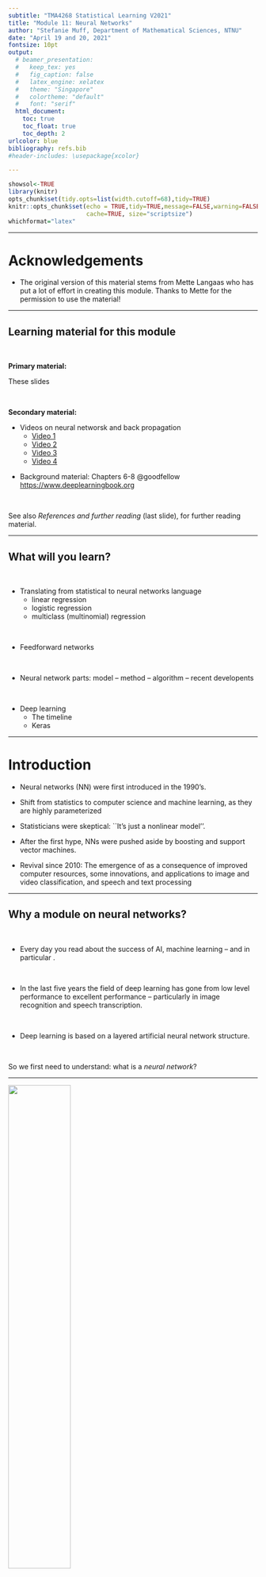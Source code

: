 ```yaml
---
subtitle: "TMA4268 Statistical Learning V2021"
title: "Module 11: Neural Networks"
author: "Stefanie Muff, Department of Mathematical Sciences, NTNU"
date: "April 19 and 20, 2021"
fontsize: 10pt
output:
  # beamer_presentation:
  #   keep_tex: yes
  #   fig_caption: false
  #   latex_engine: xelatex
  #   theme: "Singapore"
  #   colortheme: "default"
  #   font: "serif"
  html_document:
    toc: true
    toc_float: true
    toc_depth: 2
urlcolor: blue
bibliography: refs.bib
#header-includes: \usepackage{xcolor}

---
```


```r
showsol<-TRUE
library(knitr)
opts_chunk$set(tidy.opts=list(width.cutoff=68),tidy=TRUE)
knitr::opts_chunk$set(echo = TRUE,tidy=TRUE,message=FALSE,warning=FALSE,strip.white=TRUE,prompt=FALSE,
                      cache=TRUE, size="scriptsize")
whichformat="latex"
```



--- 

# Acknowledgements

* The original version of this material stems from Mette Langaas who has put a lot of effort in creating this module. Thanks to Mette for the permission to use the material!

---

## Learning material for this module

$~$

**Primary material:** 

These slides 

$~$

**Secondary material:**
\vspace{2mm}

* Videos on neural networsk and back propagation
    + [Video 1](https://www.youtube.com/watch?v=aircAruvnKk)
    + [Video 2](https://www.youtube.com/watch?v=IHZwWFHWa-w)
    + [Video 3](https://www.youtube.com/watch?v=Ilg3gGewQ5U)
    + [Video 4](https://www.youtube.com/watch?v=tIeHLnjs5U8)

\vspace{2mm}

* Background material: Chapters 6-8 @goodfellow 
<https://www.deeplearningbook.org>

$~$

See also _References and further reading_ (last slide), for further reading material.





---

## What will you learn?

$~$

* Translating from statistical to neural networks language
    + linear regression
    + logistic regression
    + multiclass (multinomial) regression

$~$    
    
* Feedforward networks
 
$~$

* Neural network parts: model -- method -- algorithm -- recent developents

$~$

* Deep learning
    + The timeline
    + Keras
 

---


# Introduction

* Neural networks (NN) were first introduced in the 1990's. 

* Shift from statistics to computer science and machine learning, as they are highly parameterized

* Statisticians were skeptical: ``It's just a nonlinear model''.

* After the first hype, NNs were pushed aside by boosting and support vector machines.

* Revival since 2010: The emergence of _\textcolor{red}{Deep learning}_ as a consequence of improved computer resources, some innovations, and applications to image and video classification, and speech and text processing

---

## Why a module on neural networks?

$~$

* Every day you read about the success of AI, machine learning -- and in particular _\textcolor{red}{deep learning}_.

$~$

* In the last five years the field of deep learning has gone from low level performance to excellent performance -- particularly in image recognition and speech transcription.


$~$

* Deep learning is based on a layered artificial neural network structure.

$~$

So we first need to understand: what is a _neural network_?

---


\centering
![ ](Neuron3.png){width=50%}

Neuron and myelinated axon, with signal flow from inputs at dendrites to outputs at axon terminals. Image credits: By Egm4313.s12 (Prof. Loc Vu-Quoc) <https://commons.wikimedia.org/w/index.php?curid=72816083>


---

* There are several (self-study) learning resources (some listed under 'further references') that the students my turn to for further knowledge into deep learning, but this presentation is heavily based on @kerasR, with added formulas and theory.
* There is a new IT3030 [deep learning course at NTNU](https://www.ntnu.no/studier/emner/IT3030#tab=omEmnet).



\centering
![ ](DeepLearningwithR.jpeg){width=30%} ![ ](DeepLearning.jpeg){width=30%}
 

---

## AI, machine learning and statistics


\includegraphics[angle=-90]{AI_ML_DL.png}

---


* Artificial intelligence (AI) dates back to the 1950s, and can be seen as _the effort to automate intellectual tasks normally performed by humans_ (page 4, @kerasR). 

$~$

* AI was first based on hardcoded rules (like in chess programs), but turned out to be intractable for solving more complex, fuzzy problems.

$~$




<!-- ![](AI_ML_DL.png) -->

---

## Machine learning

$~$

* With the field of _\textcolor{red}{machine learning}_ the shift is that a system is _\textcolor{red}{trained}_ rather than explicitly programmed.

$~$

* Machine learning is related to mathematical statistics, but differs in many ways.

$~$

* ML deals with much larger and more complex data sets than what is usually done in statistics. 

$~$

* The focus in ML is oriented towards _\textcolor{red}{engineering}_, and ideas are proven _empirically_ rather than theoretically (which is the case in mathematical statistics).

$~$

According to @kerasR (page 19): 
\vspace{2mm}

_Machine learning isn't mathematics or physics, where major advancements can be done with a pen and a piece of paper. It's an engineering science._


---

## Deep learning

$~$

* _Deep_ does not refer to a deeper understanding.

$~$

* Rather, deep referes to the _layers of representation_, for example in a neural network. 

$~$

\center
![](deep.png){width=80%}

---

# From statistics to artificial neural networks

Recapitulate from Module 3 with the bodyfat dataset that contained the following variables.

* `bodyfat`: % of body fat.
* `age`: age of the person.
* `weight`: body weighth.
* `height`: body height.
* `neck`: neck thickness.
* `bmi`: bmi.
* `abdomen`:  circumference of abdomen.
* `hip`: circumference of hip.

---

We will now look at modelling the `bodyfat` as response and using all other variables as covariates - this will give us

* seven covariates
* one intercept
* one numerical output 


Let $n$ be the number of observations in the training set, here $n=243$.

---

## Multiple linear regression model

(from Module 3)

$~$

We assume 
$$
 Y_i=\beta_0 + \beta_1 x_{i1}+\beta_2 x_{i2}+\cdots + \beta_p x_{ip}+\varepsilon_i={\boldsymbol x}_i^T{\boldsymbol\beta}+\varepsilon_i \ ,
$$

for $i=1,\ldots,n$, where $x_{ij}$ is the value $j$th predictor for the $i$th datapoint, and ${\boldsymbol\beta}^\top = (\beta_0,\beta_1,\ldots,\beta_p)$ the regression coeffficients.

$~$


We used the compact matrix notation for all observations $i=1,\ldots,n$ together:
$${\boldsymbol Y}={\boldsymbol {X}} \boldsymbol{\beta}+{\boldsymbol{\varepsilon}}  \ .$$ 


---

Assumptions:
\vspace{2mm}

1. $\mathsf{E}(\boldsymbol{\varepsilon})=\boldsymbol{0}$.
\vspace{2mm}
2. $\mathsf{Cov}(\boldsymbol{\varepsilon})=\mathsf{E}(\boldsymbol{\varepsilon}\boldsymbol{\varepsilon}^T)=\sigma^2\boldsymbol{I}$.
\vspace{2mm}
3. The design matrix has full rank, $\text{rank}({\bf X})=p+1$. (We assume $n>>(p+1)$.)

\vspace{2mm}

The classical _normal_ linear regression model is obtained if additionally

4. $\boldsymbol\varepsilon\sim N_n({\boldsymbol 0},\sigma^2 {\bf I})$ holds. Here $N_n$ denotes the $n$-dimensional multivarate normal distribution.


---

### From statistical model to network architecture

$~$

How can our statistical model be represented as a network?

$~$

We need _\textcolor{red}{new concepts}_:

$~$

* Covariates $\rightarrow$ _input nodes_ in an _input layer_.

$~$

* The intercept $\rightarrow$  _bias_ node. 

$~$

* The response $\rightarrow$ _output node_ in an _output layer_.

$~$

* The regression coefficients $\rightarrow$ _weights_ (often written on the arrows from the inputs to the output layer).



---

\vspace{-20mm}

\scriptsize
```r
library(nnet)
library(NeuralNetTools)
library(dplyr)
library(ggplot2)
path <- "../3LinReg/data/"
d.bodyfat <- read.table(paste(path,"bodyfat.clean.txt",sep=""),header=T)
d.bodyfat <- d.bodyfat[,c("bodyfat","age","gewicht","hoehe","bmi","neck","abdomen","hip")]
names(d.bodyfat) <- c("bodyfat","age","weight","height","bmi","neck","abdomen","hip")
fit=lm(bodyfat~ age + weight + height + bmi + neck + abdomen + hip,data=d.bodyfat)

fitnnet=nnet(bodyfat~ age + weight + height + bmi + neck + abdomen + hip,data=d.bodyfat,
             linout=TRUE,size=0,skip=TRUE,maxit=1000,
             entropy=FALSE)
# NB default is one hidden layer but avoided with size=0, but then skip=TRUE is needed,
```

```r
plotnet(fitnnet)
```

$~$

\normalsize
* All lines going into the output node signifies that we multiply the covariate values in the input nodes with the _\textcolor{red}{weights}_ (regression coefficients), and then sum. 
* This sum can be sent through a so-called _\textcolor{red}{activition function}_ (here just the identity function).

---

* _\textcolor{red}{Regression notation:}_

\begin{equation*}
 Y_i=\beta_0 + \beta_1 x_{i1}+\beta_2 x_{i2}+\cdots + \beta_p x_{ip}+\varepsilon_i \ .
\end{equation*}

$~$

* _\textcolor{red}{Neural network notation:}_
\begin{equation*}
y_1({\boldsymbol x}_i)=\phi_o(w_0+w_1 x_{i1}+\cdots + w_p x_{ip}) \ ,
\end{equation*}
where $\phi_o(x)=x$ (identity function).

$~$

In the statistics world 

* we would have written $\hat{y}_1({\boldsymbol x}_i)$ to specify that we are estimating a predicted  value of the response for the given covariate value. 

* we would have called the $w$s $\hat{\beta}$s instead.



---

### Statistical parameter estimation

$~$ 

**Remember**: The estimator $\hat{\boldsymbol \beta}$ is found by minimizing the RSS for a multiple linear regression model:
$$
\begin{aligned} \text{RSS} &=\sum_{i=1}^n (y_i - \hat y_i)^2 = \sum_{i=1}^n (y_i - \hat \beta_0 - \hat \beta_1 x_{i1} - \hat \beta_2 x_{i2} -...-\hat \beta_p x_{ip} )^2 \\
&= \sum_{i=1}^n (y_i-{\boldsymbol x}_i^T \boldsymbol \beta)^2=({\boldsymbol Y}-{\boldsymbol X}\hat{\boldsymbol{\beta}})^T({\boldsymbol Y}-{\boldsymbol X}\hat{\boldsymbol{\beta}}) \ .\end{aligned}
$$
Solution:
$$ \hat{\boldsymbol\beta}=({\boldsymbol X}^T{\boldsymbol X})^{-1} {\boldsymbol X}^T {\boldsymbol Y} \ .$$

---

### Neural networks: loss function and gradient descent
\vspace{4mm}

We now translate from the statistical into the neural networks world:
\vspace{2mm}

1. Replace the parameters $\boldsymbol\beta$ with _network weights_ $\boldsymbol w$.

$~$

2. Replace the RSS in our _training data set_ with the following _\textcolor{red}{loss function}_  (_mean squared error_)
$$ J({\boldsymbol w})=\frac{1}{n}\sum_{i=1}^n (y_i-{\hat{y}_1({\boldsymbol x}_i)})^2 \ ,$$
where $J({\boldsymbol w})$ indicates that the unknown parameters are the weights ${\boldsymbol w}$.

$~$

3.  Replace _minimizing_ the loss function (RSS) by _\textcolor{red}{more general minization procedures}_ that work also when the loss function does not have a closed form. In particular, use the the _gradient descent algorithm_.

---

### Gradient descent and local minima

$~$

$~$

\center
<!-- ![](Gradient_descent_local_minima.jpg){width=50%} -->
![](gradient_descent.png){width=60%}

\tiny (https://github.com/SoojungHong/MachineLearning/wiki/Gradient-Descent)

$~$


---

## Finding optimal weights: Gradient descent algorithm

\vspace{2mm}

1. Let $t=0$ and denote the given initial values for the weights ${\boldsymbol w}^{(t)}$,
\vspace{2mm}
2. Until finding a (local) optimum, repeat a) to e)
    a) Calculate the predictions ${\hat{y}_1({\boldsymbol x}_i)}$.
    b) Calculate the loss function $J({\boldsymbol w}^{(t)})$.
    c) Find the gradient (direction) in the $(p+1)$-dimensional space of the weights, and evaluate this at the current weight values $\nabla J({\boldsymbol w}^{(t)})={\frac{\partial J}{\partial {\boldsymbol w}}}({\boldsymbol w}^{(t)})$.
    d) Go with a given step length (learning rate) $\lambda$ in the direction of the negative of the gradient of the loss function to get 
$${\boldsymbol w}^{(t+1)}={\boldsymbol w}^{(t)} - \lambda \nabla J({\boldsymbol w}^{(t)}) \ .$$
    e) Set $t=t+1$.
\vspace{2mm}
3. The final values of the weights in that $(p+1)$ dimensional space are our parameter estimates and your network is _trained_.

<!-- ### Finding optimal weights (schematic description) -->

<!-- $~$ -->

<!-- 1. Initialize weights by random numerical values. -->

<!-- 2. Calculate the predicted values $\hat{y}_1({\boldsymbol x}_i)$ for each observation. -->

<!-- 3. Calculate the loss function $J(\boldsymbol{w})$, which we want to minimize. -->

<!-- 4. Calculate the _gradient of a function_ (it gives the _direction of the steepest ascent_) in the $(p+1)$- dimensional space of real numbers (for $p+1$ weights).  -->

<!-- 5. Update weights in our $p+1$-dimensional in the direction of the _negative of the gradient_ we _decreases the loss function_ most quickly. The _step length_ ("_learning rate_") determines how far we go in an iteration.  -->

<!-- 6. Iterate steps 2--6 until convergence. -->

<!-- 7. Return final weights. -->

<!-- --- -->



<!-- \flushleft -->
<!-- \normalsize -->
<!-- Other figures that give good illustration of the optimization problem in @kerasR: -->

<!-- $~$ -->

<!-- * 2.11: SGD down a 1D loess curve -->
<!-- * 2.12: Gradient descent down a 2D loss surface -->
<!-- * 2.13: local and global minimum -->




---

### Backpropagation
\vspace{2mm}

* In neural networks the gradient part of the gradient descent algorithm is implemented efficiently in an algorithm called _backpropagation_ (see later).

\vspace{4mm}

Here we compare 

* the MLR solution with `lm` 
* the neural network solution with `nnet` \footnote{Uses an improved gradient descent with Hessian information and the BFGS-algorithm. BFGS is a quasi-Newton method (also known as a variable metric algorithm), specifically that published simultaneously in 1970 by Broyden, Fletcher, Goldfarb and Shanno. This uses function values and gradients to build up a picture of the surface to be optimized.}

---

## Example 1: Continuous outcome (linear regression)

$~$

Linear regression vs.\ neural networks: an example.

$~$

\scriptsize

```r
fit=lm(bodyfat~ age + weight + height + bmi + neck + abdomen + hip,data=d.bodyfat)
fitnnet=nnet(bodyfat~ age + weight + height + bmi + neck + abdomen + hip,data=d.bodyfat,
             linout=TRUE,size=0,skip=TRUE,maxit=1000,
             entropy=FALSE)
cbind(fitnnet$wts,fit$coefficients)
```

---

## Example 2: Binary outcome (logistic regression)
\vspace{2mm}

Aim is to predict if a person has diabetes\footnote{Logistic regression is the "hello world" of machine learning.}. The data stem from a population of women of Pima Indian heritage in the US, available in the R `MASS` package. The following information is available for each woman:

$~$

* `diabetes`: `0`= not present, `1`= present
* `npreg`: number of pregnancies
* `glu`: plasma glucose concentration in an oral glucose tolerance test
* `bp`: diastolic blood pressure (mmHg)
* `skin`: triceps skin fold thickness (mm)
* `bmi`: body mass index (weight in kg/(height in m)$^2$)
* `ped`: diabetes pedigree function.
* `age`: age in years



---

### The statistical model: Logistic regression

$~$

* $i=1,\ldots, n$ observations in the training set. We will use $r$ (instead of $p$) to be the number of covariates, to avoid confusion with the probability $p$.

$~$

* The binary reponse $Y_i \in \{1, 0\}$ with
$$\text{P}(Y_i =1 ) = p_i$$
and $$\log \Big ( \frac{p_i}{1-p_i}\Big ) = \beta^\top {\boldsymbol x}_i \ ,$$
where $\log(\frac{x}{1-x})$ is the _logistic function_ .

---

* Therefore 
$$
p_i = \frac{\exp(\beta^\top {\boldsymbol x}_i)}{1+\exp(\beta^\top {\boldsymbol x}_i)} = \frac{1}{1+\exp(-\beta^\top {\boldsymbol x}_i)} \ .
$$

$~$

* This function is S-shaped, and ranges between 0 and 1 (so the $p_i$ is between 0 and 1).


```r
library(ggplot2)
ggplot(data.frame(x=c(-6,5)), aes(x))+
  xlab(expression(x))+
  ylab(expression(p))+
    stat_function(fun=function(x) exp(x)/(1+exp(x)), geom="line", colour="red",lwd=2)
#    stat_function(fun=function(x) exp(2*x)/(1+exp(2*x)), geom="line", colour="orange")+
#          stat_function(fun=function(x) exp(0.8*x)/(1+exp(0.8*x)), geom="line", colour="blue")+
#    stat_function(fun=function(x) exp(1+x)/(1+exp(1+x)), geom="line", colour="red",linetype="dashed")+
#    stat_function(fun=function(x) exp(1+2*x)/(1+exp(1+2*x)), geom="line", colour="orange",linetype="dashed")+
#          stat_function(fun=function(x) exp(1+0.8*x)/(1+exp(1+0.8*x)), geom="line", colour="blue",linetype="dashed")+
#  scale_colour_manual("0+k x",values = c("red", "orange","blue"),labels=c("1","2","0.8"))

```

---


### Parameter estimation in the statistical model

(Maximum likelihood)
\vspace{2mm}

* Given $n$ independent pairs of covariates and responses  $\{x_i, y_i\}$, the log-likelihood function of a logistic regression model can be written as:
\vspace{-2mm}

<!-- $$L(\boldsymbol{\beta}) = \prod_{i=1}^n L_i(\boldsymbol{\beta}) = \prod_{i=1}^n f(y_i; \boldsymbol{\beta}) = \prod_{i=1}^n (p_i)^{y_i}(1-p_i)^{1-y_i},$$ -->
<!-- where $\boldsymbol{\beta} = (\beta_0, \beta_1, \beta_2, \ldots, \beta_r)^T$ enters into $p_i$. -->

<!-- * It is easier (and equivalent) to maximize the log-likelihood: -->

<!-- \begin{align*} \ln(L(\boldsymbol{\beta}))&=l(\boldsymbol{\beta}) =\sum_{i=1}^n \Big ( y_i \ln p_i + (1-y_i) \ln(1 - p_i )\Big ) \\ &= \sum_{i=1}^n \Big ( y_i \ln \Big (\frac{p_i}{1-p_i} \Big) + \ln(1-p_i) \Big ) \\ -->
<!-- &= \sum_{i=1}^n \Big (y_i (\beta_0 + \beta_1 x_{i1}+\cdots + \beta_r x_{ir}) - \ln(1 + e^{\beta_0 + \beta_1 x_{i1}+\cdots + \beta_p x_{ir}} \Big ).\end{align*} -->

$$ \ln(L(\boldsymbol{\beta}))=l(\boldsymbol{\beta}) =\sum_{i=1}^n \Big ( y_i \ln p_i + (1-y_i) \ln(1 - p_i )\Big ) \ .$$

* Maximiation: set the $r+1$ partial derivatives (to form the gradient) to 0.

<!-- * This gives us a set of $r+1$ non-linear equations in the $\beta_j$s. -->
<!-- * This set of equations does not have a closed form solution. -->


\small

* No closed form solution, thus we use a _\textcolor{red}{gradient-based method}_ (the Newton-Raphson or [Fisher scoring algorithm](https://en.wikipedia.org/wiki/Scoring_algorithm) to find $\hat\beta$ and $SD(\hat\beta)$:
$$
\beta^{(t+1)}=\beta^{(t)} + {\boldsymbol F}({\boldsymbol \beta}^{(t)})^{-1} s(\beta^{(t)}) \ ,
$$
where the gradient of the log-likelihood ${\boldsymbol s}({\boldsymbol \beta})=\frac{\partial l}{\partial \boldsymbol \beta}$ is called the score vector, and here the new quantity ${\boldsymbol F}({\boldsymbol \beta}^{(t)})^{-1}$ is called the inverse _expected Fisher information matrix_. 

<!-- and is the expected value of the negative of the gradient of the score vector (the negative of the Hessian matrix of the loglikelihood), and also the covariance matrix of the score vector. -->


---

### The neural network model: architecture and activation function

$~$

* Remember: in the neural network (NN) version of _linear regression_, we had:
$$ y_1({\boldsymbol x}_i)=w_0+w_1 x_{i1}+\cdots + w_r x_{ir} \ , $$
with activation function $\phi_o(x)=x$.

$~$

* In the NN version of _logistic regression_ we instead have the _\textcolor{red}{sigmoid activation function}_
$\phi_o(x)=\frac{1}{1+\exp(-x)}$, often denoted as $\sigma(x)$. Again, we prefer to use $\hat{y}_1({\boldsymbol x}_i)$ and get:

$$ 
\hat{y}_1({\boldsymbol x}_i)= \sigma({\boldsymbol x}_i) = \frac{1}{1+\exp(-(w_0+w_1 x_{i1}+\cdots + w_r x_{ir}))} \in (0,1) \ . 
$$
 

---

### Neural networks: loss function and gradient descent

\vspace{2mm}

* For NNs we use _\textcolor{red}{binomial cross-entropy loss}_
$$ J({\boldsymbol w})=-\frac{1}{n}\sum_{i=1}^n (y_i\ln({\hat{y}_1({\boldsymbol x}_i)})+(1-y_i)\ln(1-{\hat{y}_1({\boldsymbol x}_i)}) \ , $$
which is a scaled version of the negative of the binomial loglikelihood!

$~$

* Optimization is done also with _\textcolor{red}{gradient descent}_, but we need the chain rule (due to the activation function) to get the partial derivatives for the gradient direction. 

$~$

* We need the _\textcolor{red}{backpropagation algorithm}_, using the activation and loss functions given here.

---

### Parameter estimation vs. network weights

$~$

\tiny
```r
library(MASS)
Pima.tr$diabetes=as.numeric(Pima.tr$type)-1
Pima.te$diabetes=as.numeric(Pima.te$type)-1
train=Pima.tr[,c(1:7,9)]
test=Pima.te[,c(1:7,9)]
colnames(test)=colnames(Pima.te)[c(1:7,9)]
```

```r
fitlogist=glm(diabetes~npreg+glu+bp+skin+bmi+ped+age,data=train,family=binomial(link="logit"))
summary(fitlogist)
```

---

\tiny

```r
set.seed(787879)
library(nnet)
fitnnet=nnet(diabetes~npreg+glu+bp+skin+bmi+ped+age,
             data=train,linout=FALSE,size=0,skip=TRUE,maxit=1000,
             entropy=TRUE,Wts=fitlogist$coefficients+rnorm(8,0,0.1))
# entropy=TRUE because default is least squares
cbind(fitnnet$wts,fitlogist$coefficients)
```

$~$

\normalsize
By setting `entropy=TRUE` we minimize the cross-entropy loss.

---

```r
plotnet(fitnnet)
```

---

But, there may also exist local minima.

$~$

\scriptsize
```r
set.seed(123)
fitnnet=nnet(diabetes~npreg+glu+bp+skin+bmi+ped+age,
             data=train,linout=FALSE,size=0,skip=TRUE,maxit=10000,
             entropy=TRUE,Wts=fitlogist$coefficients+rnorm(8,0,1))
cbind(fitnnet$wts,fitlogist$coefficients)
```

---

Why can NN and logistic regression lead to such different results?

<!-- At least when using no hidden layer, they optimize the same thing. However, the optimization approaches are different, with the Fisher scoring algorithm being more reliable. -->

---

## Example 3: Categorical outcome (multiclass regression)


$~$

The `iris` flower data set was introduced by the British statistician and biologist Ronald Fisher in 1936. 

$~$

* **Three plant species**: \{setosa, virginica, versicolor\}.
* **Four features**: `Sepal.Length`, `Sepal.Width`, `Petal.Length` and `Petal.Width`.  

$~$ 

The aim is to predict the species of an iris plant.

---

### The statistical model

$~$

We only briefly mentioned multiclass regression in module 4.

\vspace{4mm}


* Assume we have independent observation pairs $({\boldsymbol x}_i, Y_i)$, where the covariate vector ${\boldsymbol x}_i$ consists of the same measurements for each response category.

$~$

* Each observation can only belong to one response class, $Y_i \in \{1, \ldots ,C\}$.

$~$

* _\textcolor{red}{Dummy variable coding}_ of the response in a $C$-dimensional vector: ${\boldsymbol y}_i=(0,0,\ldots,0,1,0,\ldots,0)$ with a value of $1$ in the $c^{th}$ element of ${\boldsymbol y}_i$ if the class is $c$.

---

* Probabilities that the response is category $c$ for subject $i$
$$p_{ic}=P(Y_i=c)  \ ,$$
where $\sum_{c=1}^C p_{ic}=1$. In statistics we do not model $p_{i1}$, because $p_{i1}=1-\sum_{c=2}^{C} p_{ic}$, and $\beta_1=0$.

$~$

* Generalization of the logistic regression model:
$$p_{ic}=P(Y_i=c)= \frac{\exp({\boldsymbol x}_i^T{\boldsymbol \beta}_c)}{1+\sum_{s=2}^{C}\exp({\boldsymbol x}_i^T{\boldsymbol \beta}_s)}$$

<!-- See the difference to $p_i=P(Y_i=1)= \frac{\exp({\boldsymbol x}_i^T{\boldsymbol \beta})}{1+\exp({\boldsymbol x}_i^T{\boldsymbol \beta})}$ for two classes. -->

$~$

* Classification to the class with the highest probability, $\underset{c}{\text{argmax}}(p_{ic})$.

<!-- **Q**: How many parameters are we estimating? -->

---

### Parameter estimation in the statistical model

$~$

* The likelihood of the multinomial regression model can be written as
$$ \ln(L({\boldsymbol \beta})\propto \sum_{i=1}^n \sum_{c=1}^C y_{ic}\ln(p_{ic}) \ ,$$
where $p_{iC}=1-p_{i1}-p_{i2}-\cdots -p_{i,C-1}$, and the regression parameters enter via the $p_{ic}$s.

$~$

* Parameter estimation is done in the same way as for the logistic regression, with the Fisher scoring algorithm.

$~$

* However (and this might be confusing), an efficient function in R also relies on neural networks for optimization (see below).

---


### Neural network architecture and activation function
\vspace{4mm}


* Builds an output layer with $C$ nodes and corresponding 0/1 targets (responses) using the dummy variable coding of the responses, called _\textcolor{red}{one-hot coding}_.

\vspace{2mm}

* The activation function for the ouput layer is called _\textcolor{red}{softmax}_. For each class $c=1,\ldots, C$ it is given as
$$
\hat{y}_c({\boldsymbol x}_i) = \frac{\exp({\boldsymbol x}_i^T{\boldsymbol w}_c)}{\sum_{s=1}^{C}\exp({\boldsymbol x}_i^T{\boldsymbol w}_s)} \ ,
$$
where each ${\boldsymbol w}_s$ is a $r+1$ dimensional vector of weights.

\vspace{2mm}

* Note: there is some redundancy here, since $\sum_{c=1}^C {\hat y}_{c}({\boldsymbol x}_i)=1$, so we could have had $C-1$ output nodes, but this is not done.

\vspace{2mm}

* The focus of neural networks is not to interpret the weights, and there is no need to assume full rank of a matrix with output nodes.


---

### Neural networks: loss function and gradient descent

$~$

* For neural networks the negative of the multinomial loglikelihood is a scaled version of the _\textcolor{red}{categorical cross-entropy loss}_
$$ J({\boldsymbol w})=-\frac{1}{n}\sum_{i=1}^n\frac{1}{C} \sum_{c=1}^C (y_{ic}\ln({\hat{y}_c({\boldsymbol x}_i)}) \ .$$

$~$

* The optimization is done using gradient descent, with minor changes from what was done for the logistic regression due to the added sum and the change in the activation function.


---

### Fitting multinomial regression vs a neural network

$~$

First select a training sample

\scriptsize
```r
ird <- data.frame(rbind(iris3[,,1], iris3[,,2], iris3[,,3]),
        species = factor(c(rep("s",50), rep("c", 50), rep("v", 50))))
```

$~$


```r
library(nnet)
set.seed(123)
train = sample(1:150, 50)
iris_train = ird[train, ]
iris_test = ird[-train, ]
```

$~$

\normalsize
Then fit the `nnet()` (by default using the softmax activation function)

\scriptsize
```r
set.seed(1234)
iris.nnet <- nnet(species ~ ., data = ird, subset=train,  size = 0, skip=TRUE, maxit = 100)
```

---

* How many weights (parameters) have been estimated? 

* What does the graph look like?

$~$

\scriptsize
```r
summary(iris.nnet)
```

---
  
```r
plotnet(iris.nnet)
```



---

Multinomial regression is also done with nnet, but using a wrapper `multinom` (we use default settings, so results are not necessarily the same as above).

$~$

\scriptsize

```r
library(caret)
fit=multinom(species~  . ,family=multinomial, data=iris_train, trace=FALSE)
coef(fit)
fit$wts
```



<!-- Problem: `multinom()` seems to fit an intercept _plus_ an offset node (B), thus we have to remove the intercept manually (by saying `-1` in the above formula). -->

 

<!-- Solution would be to use `multinom(species~  -1 + .,family=multinomial, data=iris_train)` -->

<!-- --- -->

<!-- For more on multinomial regression with R, check [here](https://www.r-bloggers.com/%F0%9F%93%8A-multinomial-regression-in-r/). -->

---

## Summing up

$~$

1. _Multiple linear regression_
     + NN with one input layer and one node in the output layer,
     + linear activation function,
     + mean squared loss.
     
$~$     
     
2. _Logistic regression_ (2 classes)
     + NN with one input layer and one node in the output layer,
     + sigmoid activation function,
     + and binary cross-entropy loss.

$~$  
  
3. _Multinomial regression_ ($C>2$ classes)
     + NN with one input layer and $C$ nodes in the output layer,
     + softmax activation function,
     + categorical cross-entropy loss.

$~$
**But:**

* These are only linear models (linear boundaries).

* Parameters (weights) found using gradient descent algorithms where the learning rate (step length) must be set. 

---

# Feedforward networks

* Connections are only forward in the network, but no feedback connections that sends the output of the model back into the network.  

* Examples: Linear, logistic and multinomial regression with or without any _hidden layers_ (between the input and output layers).

* We may have between zero and very many hidden layers.

* Adding _hidden layers_ with _non-linear activation functions_ between the input and output layer will make nonlinear statistical models.

* The number of hidden layers is called the _depth_ of the network, and the number of nodes in a layer is called the _width_ of the layer.

---


\centering
![test](drawNNp3h2o3.png){width=80%}

---

## The single hidden layer feedforward network

$~$

The nodes are also called _neurons_.

$~$

**Notation**

$~$


1. Inputs (input layer nodes), $j=1,\dots p$: $x_1, x_2, \ldots, x_p$, or as a vector ${\boldsymbol x}$.
2. The nodes $z_m$ in the hidden layer, $m=1,\ldots, M$; as vector ${\boldsymbol z}^\top=(z_1, \ldots, z_M)$, and the hidden layer activation function $\phi_h$.
$$
z_m({\boldsymbol x})=\phi_h(\alpha_{0m}+\sum_{j=1}^p \alpha_{jm}x_{j})
$$
where $\alpha_{jm}$ is the weight\footnote{We stick with greek letters $\alpha$ and $\beta$ for parameters, but call them weights.} from input $j$ to hidden node $m$, and $\alpha_{0m}$ is the bias term for the $m$th hidden node. 

---


3. The node(s) in the output layer, $c=1,\ldots C$: $y_1, y_2, \ldots, y_C$, or as vector ${\boldsymbol y}$, and output layer activation function $\phi_o$.
$$
\hat{y}_c({\boldsymbol x})=\phi_o(\beta_{0c}+\sum_{m=1}^M \beta_{mc}z_{m}({\boldsymbol x}))
$$
where $\beta_{mc}$ is from hidden neuron $m$ to ouput node $c$, and $\beta_{0c}$ is the bias term for the $c$th output node.

$~$

4. Taken together 
$$
\hat{y}_c({\boldsymbol x})=\phi_o(\beta_{0c}+\sum_{m=1}^M \beta_{mc}z_{m})=\phi_o(\beta_{0c}+\sum_{m=1}^M \beta_{mc}\phi_h(\alpha_{0m}+\sum_{j=1}^p \alpha_{jm}x_{j}))
$$

---

**Hands on:**

$~$

* Identify $p, M, C$ in the network figure above, and relate that to the $y_{c}({\boldsymbol x})$ equation.

$~$

* How many parameters need to be estimated for this network?

$~$

* What determines the values of $p$ and $C$?

$~$

* How is $M$ determined?



---


### Special case: linear activation function for the hidden layer

$~$

If we assume that $\phi_h(z)=z$ (linear or identity activiation):

$$
\hat{y}_c({\boldsymbol x})=\phi_o(\beta_{0c}+\sum_{m=1}^M \beta_{mc}(\alpha_{0m}+\sum_{j=1}^p \alpha_{jm}x_{j}))
$$

$~$
$~$

**Q:** Does this look like something you have seen before?

$~$

**A:**

<!-- * Principal component regression. -->
<!-- * Partial least squares. -->


---

## Universal approximation property

$~$

* Think of the goal of a feedforward network to approximate some function $f$, mapping our input vector ${\boldsymbol x}$ to an output value ${\boldsymbol y}$.

$~$

* What type of mathematical function can a feedforward neural network with one hidden layer and linear output activation represent?

$~$
\pause

The _\textcolor{red}{universal approximation theorem}_\footnote{Goodfellow et al 2016, Section 6.4.1, https://www.deeplearningbook.org} says that a feedforward network with
\vspace{2mm}
  
  * a _linear output layer_
  * at least one hidden layer with a "squashing" activation function and "enough" hidden units   

\vspace{2mm}

can approximate any (Borel measurable) function from one finite-dimensional space (our input layer) to another (our output layer) with any desired non-zero amount of error.

---

In particular, the universal approximation theorem holds for 

* The **sigmoid** $\phi(a)=1/(1+\exp(-a))$ (logistic) activation functions. 
* The **rectified linear unit (ReLU)** $\phi_h(a)=\max(0,a)$ activation functions 

in the hidden layer.


\center
```r
library(ggplot2); library(ggpubr)
x=seq(-6,6,length=3)
y=pmax(0,x)
p=qplot(x,y,geom="line",main="ReLU")
pp=ggplot(data.frame(x=c(-6,6)), aes(x))+
  xlab(expression(x))+
  ylab(expression(mu))+
    stat_function(fun=function(x) exp(x)/(1+exp(x)), geom="line", colour="red")+
  ggtitle("Sigmoid")
ggarrange(pp,p)
# x=seq(-3,3,length=3)
# y=pmax(0,x)
# qplot(x,y,geom="line",main="")
```

---

* The ReLU activiation function has replaced the sigmoid function as default in the hidden layer(s) of a feedforward network.

\vspace{2mm}

* Even though a large feedforward network with one hidden layer may be able to _represent_ a desired function, we may not be able to _learn_ (i.e., estimate the) parameters of the function. Why?
    * wrong number of nodes in the hidden layer.
    * our optimization routine may fail / may find a local minimum.
    * we may overfit / underfit the training data.

\vspace{2mm}

* Alternative: networks with more than one hidden layer, but fewer total number of nodes but more layers. A network with _many hidden layers_ is called a _\textcolor{red}{deep network}_.



---

### The `nnet` and `keras` R packages

$~$

* We will use both the rather simple `nnet` R package by Brian Ripley and the currently very popular `keras` package for deep learning (the `keras` package will be presented later).
\vspace{2mm}

* `nnet` fits _one hidden layer_ with _sigmoid activiation function_. The implementation is not gradient descent, but instead BFGS using `optim`.
\vspace{2mm}

<!-- The function `nnetHess`can be used to check if a local minimum has been found. -->

* Type `?nnet()` into your R-console to see the arguments of `nnet()`.
\vspace{2mm}

* If the response in formula is a factor, an appropriate classification network is constructed; this has one output, sigmoid activation and binary entropy loss for a binary response, and a number of outputs equal to the number of classes, softmax activation and categorical cross-entropy loss for more levels.



---

# An example

## Boston house prices

\vspace{2mm}

**Objective**: To predict the median price of owner-occupied homes in a given Boston suburb in the mid-1970s using 10 input variables.

This data set is both available in the `MASS` and `keras` R package.

$~$

### Preparing the data

\vspace{2mm}

* Only 506, split between 404 training samples and 102 test samples (this split already done in the `keras` library)
* Each feature in the input data (for example, the crime rate) has a different scale, some values are proportions, which take values between 0 and 1; others take values between 1 and 12, others between 0 and 100, and so on.


---

\scriptsize

```r
library(keras)
dataset <- dataset_boston_housing()
c(c(train_data, train_targets), c(test_data, test_targets)) %<-% dataset
str(train_targets)
head(train_data)
```

$~$

\normalsize
The column names are missing (we could get them by using the Boston dataset loaded from the MASS library, but they are not relevant here).

<!-- \normalsize -->
<!-- The column names are missing, so we take them from the `MASS` library: -->

<!-- \scriptsize -->
<!-- ```{r} -->
<!-- library(MASS)   -->
<!-- colnames(Boston) -->
<!-- colnames(train_data)=colnames(Boston)[-14] -->
<!-- colnames(test_data)=colnames(Boston)[-14] -->
<!-- ``` -->

---

* To make the optimization easier with gradient based methods do _\textcolor{red}{feature-wise normalization}_.

$~$

\scriptsize
```r
org_train=train_data
mean <- apply(train_data, 2, mean)
std <- apply(train_data, 2, sd)
train_data <- scale(train_data, center = mean, scale = std)
test_data <- scale(test_data, center = mean, scale = std)
```

$~$

\normalsize

* **Note**: the quantities used for normalizing the test data are computed using the training data. You should never use in your workflow any quantity computed on the test data, even for something as simple as data normalization. 

---

Just checking out one hidden layer with 5 units to get going.

\scriptsize

```r
library(nnet)
fit5<- nnet(train_targets~., data=train_data,size=5,linout=TRUE,maxit=1000,trace=F)
```

```r
pred=predict(fit5,newdata=test_data,type="raw")
sqrt(mean((pred[,1]-test_targets)^2))
mean(abs(pred[,1]-test_targets))
```

---

### How to find best number of hidden nodes?

$~$

$\rightarrow$ Cross-validation! (Time-consuming)

$~$


Here we compare to a model with 50 nodes:

$~$

\scriptsize
```r
library(nnet)
fit50 <- nnet(train_targets~., data=train_data,size=50,linout=TRUE,maxit=5000,trace=F)
# head(summary(fit50))
pred=predict(fit50,newdata=test_data,type="raw")
sqrt(mean((pred[,1]-test_targets)^2))
mae=mean(abs(pred[,1]-test_targets))
mae
```

$~$

$~$
 
Note: Deeper networks would presumably improve the error. 

See here: <https://www.math.ntnu.no/emner/TMA4268/2018v/11NN/11-neural_networks_boston_housing.html> for running two hidden layers of 64 nodes each with `keras`. (This gave a mean absolute error on the test set of 2.68 after early stopping.) 


---


# Neural network parts

$~$

We now focus on the different elements of neural networks.

$~$

1) Output layer activation
2) Hidden layer activation
3) Network architecture
4) Loss function
5) Optimizers


---

## 1) Output layer activation

$~$

These choices have been guided by solutions in statistics (multiple linear regression, logistic regression, multiclass regression)

$~$

* _\textcolor{red}{Linear activation}_: for _continuous outcome_ (regression problems)
\vspace{2mm}

* _\textcolor{red}{Sigmoid activation}_: for _binary outcome_ (two-class classification problems)
\vspace{2mm}

* _\textcolor{red}{Softmax}_: for _multinomial/categorical outcome_  (multi-class classification problems)

$~$

Remark: it is important that the output activation is matched with an appropriate loss function (see 4).

---

## 2) Hidden layer activation
\tiny
(See chapter 6.3 in @goodfellow)

\normalsize

$~$

**Very common**:

$~$

* ReLU  ($\phi_h(a)=\max(0,a)$) is standard choice for deep networks (many hidden layers and many nodes) today.

$~$

* Sigmoid ($\phi_h(a)=\sigma(a)=1/(1+\exp(-a))$) or hyperbolic tangent ($\phi_h(a)=\tanh(z)$).

$~$

**Less common**:

$~$

* Radial basis functions: as we looked at in Module 9.

$~$

* Softplus: $\phi_h(a)=\ln(1+\exp(a))$

$~$

* Hard tanh: $\phi_h(a)=\max(-1,\min(1,a))$

---

Among all the possibilities, ReLU is nowadays the most popular one. Why?

$~$

* The function is piecewise linear, but _in total non-linear_. 

* Replacing sigmoid with ReLU is reported to be one of the major changes that have improved the performance of the feedforward networks\footnote{Goodfellow et al, Section 6.6}.

* Easy to use with gradient descent -- even though the function is not differentiable at 0. As we will touch upon later, we don't expect to train a network until the gradient is 0.\footnote{See Goodfellow et al, Section 6.3 for a discussion on this topic.}.

<!-- When initializing the parameter going into a ReLU node, the advice is to set weight of the bias node to be small and positive, e.g. 0.1, which makes it likely that node will be active (larger than 0) for most inputs in the training set. -->

---



ReLU can also be motivated from biology.

* For some inputs a biological neuron can be completely inactive
* For some inputs a biological neuron output can be proportional to the input
* But, most of the time a biological neuron is inactive.

According to @goodfellow (Section 6.3), hidden unit design is an _active area of research._

 \centering
![ ](Action_potential.png){width=45%}
\small
<https://commons.wikimedia.org/wiki/File:Action_potential.svg>


---

**Q:** Why can we not just use linear activation function in all hidden layers?

**A:** 
Then each layer would only be able to do linear transformations of the input data and a deep stack of linear layers would still implement a linear operation. The activation functions sigmoid and relu add non-linearity to the model. And, the universial approximation property is dependent on a squashing type activation function.




---

## 3) Network architecture

$~$

Network architecture contains three components:

$~$

* _\textcolor{red}{Width}_: How many nodes are in each layer of the network? 

* _\textcolor{red}{Depth}_: How deep is the network (how many hidden layers)?

* _\textcolor{red}{Connectivity}_: How are the nodes connected to each other? 


$~$

This depends on the problem, and here experience is important.

$~$

* We will only consider _feedforward networks_, where all nodes in one layer are connected to all the nodes in the next layer. The layers are then _fully connected_ and _dense_.



---

However, the recent practice is to

$~$

* choose a too large network (too many nodes and/or too many layers) so that if trained until convergence (optimum) then the this would result in overfitting, and

\vspace{2mm}

* then use other means to avoid this (various variants of regularization and hyperparameter optimization).

$~$

This simplifies the choice of network architecture to _choose a large enough network_.

$~$

See e.g. @kerasR, Section 4.5.6/7 and @goodfellow, Section 7

---

## 4) Loss function ("Method")

$~$

* The choice of the loss function is closely related to the output layer activation function. 

* Most popular problem types, output activation and loss functions:

| Problem | Output activation | Loss function |
|--------------|-----------------------|---------------|
| Regression | `linear` | `mse` |
| Classification (C=2)| `sigmoid` | `binary_crossentropy` |
| Classification (C>2)| `softmax` | `categorical_crossentropy` |

<!-- where the mathematical formulas are given for $n$ training samples. -->

<!-- --- -->

<!-- ### Mean squared error -->

<!-- $~$ -->

<!-- $$ J({\boldsymbol \theta})=\frac{1}{n}\sum_{i=1}^n (y_i-{\hat{y}_1({\boldsymbol x}_i)})^2$$ -->
<!-- $\hat{y}_1({\boldsymbol x}_i)$ is the output from the linear output node, and $y_i$ is the response.  -->

<!-- All network parameters (weights) are denoted by ${\boldsymbol \theta}$. -->

<!-- --- -->

<!-- ### Binary cross-entropy -->

<!-- $~$ -->

<!-- $$ J({\boldsymbol \theta})=-\frac{1}{n}\sum_{i=1}^n (y_i\ln({\hat{y}_1({\boldsymbol x}_i)})+(1-y_i)\ln(1-{\hat{y}_1({\boldsymbol x}_i)})$$ -->

<!-- where $\hat{y}_1({\boldsymbol x}_i)$ is the output from the sigmoid output node, and $y_i$ is the 0/1 observed class. -->

<!-- --- -->

<!-- ### Categorical cross-entropy -->

<!-- $~$ -->

<!-- $$ J({\boldsymbol \theta})=-\frac{1}{n}\sum_{i=1}^n\frac{1}{C} \sum_{c=1}^C (y_{ic}\ln({\hat{y}_c({\boldsymbol x}_i)})$$ -->
<!-- where $\hat{y}_c({\boldsymbol x}_i)$ is the output from the softmax output node $c$ and $y_{ic}$ is the observed one-hot coding (0/1) for class $c$. -->

\vspace{2mm}

The loss functions chosen "need" to be (see below):

\vspace{1mm}

* differentiable
* possible to compute for each single training data point (or a mini-batch -- to be explained soon)

$~$

<!-- **Note**: -->


<!-- * 1980-1990s: the mean squared error was the prominent loss function also for classification problems, but this has subsequently changed. -->

<!-- * We have not explicitly assumed anything about any probability distribution of the responses (not even assumed that the responses are random variables). However, we know which statistical model assumptions would give the loss functions as related to the negative of the loglikelihood. -->

---

## 5) Optimizors

$~$

Let the unknown parameters be denoted ${\boldsymbol \theta}$ (what we have previously denotes as $\alpha$s and $\beta$s), and the loss function to be minimized $J({\boldsymbol \theta})$.

$~$

* Gradient descent

* Mini-batch stochastic gradient descent (SGD) and true SGD

* Backpropagation

--- 

### Gradient descent
$~$

**Remember**:

Given the gradient $\nabla J({\boldsymbol \theta}^{(t)})$\footnote{Remember that the gradient is the vector of partial derivatives of the loss function with respect to each of the parameter in the network.} of the loss function evaluated at the current estimate ${\boldsymbol \theta}^{(t)}$, then the algorithm estimates the parameter at the next step as:

$${\boldsymbol \theta}^{(t+1)}={\boldsymbol \theta}^{(t)} - \lambda \nabla_{\boldsymbol \theta} J({\boldsymbol \theta}^{(t)}) \ , $$

where $\lambda$ is the _learning rate_  (usually a small value). In `keras` the default learning rate is $0.01$.


\vspace{6mm}

**Q**: Why are we moving in the direction of the negative of the gradient? Why not the positive?

**A**: 

<!-- The gradient would point in the direction of the steepest ascent (not descent). -->

---



* In _\textcolor{red}{full gradient descent}_, the loss function is computed as a mean over all training examples.
$$
J({\boldsymbol \theta})=\frac{1}{n}\sum_{i=1}^n J({\boldsymbol x}_i, y_i) \ .
$$

* The gradient is _an average over many individual gradients_ from the training example. You can think of this as an estimator for an expectation. 

$$
\nabla_{\boldsymbol \theta} J({\boldsymbol \theta})=\frac{1}{n}\sum_{i=1}^n \nabla_{\boldsymbol \theta} J({\boldsymbol x}_i, y_i) \ .
$$

* To build a network that generalizes well, it is important to have many training examples, but that would make us spend a lot of time and computer resources at calculating each gradient descent step.

---

### Mini-batch stochastic gradient descent (SGD)
\vspace{2mm}

**Crucial idea**: 

The expectation can be approximated by the average gradient over just a _mini-batch_ (random sample) of the observations.


$~$

**Advantages**:

\vspace{1mm}

* The optimizer will converge much faster if it can rapidly compute approximate estimates of the gradient, instead of slowly computing the exact gradient (using all training data).

* Mini-batches may be processed _in parallel_, and the batch size is often a power of 2 (32 or 256).

* Small batches also bring in a _regularization effect_, maybe due to the variability they bring to the optimization process.


---

**Mini-batch stochastic gradient descent** 

\vspace{1mm}

1. Divide all the training samples randomly into _mini-batches_.

\vspace{1mm}

2. Until convergence, repeat a) to d)
    a) For each mini-batch: Make predictions of the reponses in the mini-batch in a _forward pass_.
    b) Compute the loss for the training data in this batch.
    c) Compute the gradient of the loss with regard to the model's parameters (_backward pass_) based on the training data in the batch. $\nabla_{\boldsymbol \theta}^* J({\boldsymbol \theta}^{(t)})$
    d) Update all weighs, but just using the _average gradient_ from the mini-batch ${\boldsymbol \theta}^{(t+1)}={\boldsymbol \theta}^{(t)} - \lambda \nabla_{\boldsymbol \theta} ^* J({\boldsymbol \theta}^{(t)})$
 
\vspace{1mm}

3. Network is _trained_; return parameter estimates.

\vspace{6mm}


**Special case**: _\textcolor{red}{True SGD}_ involves only _\textcolor{red}{one sample}_ (mini-batch size 1). $\rightarrow$ Mini-batch SGD is a compromise between SGD (one sample per iteration) and full gradient descent (full dataset per iteration)


--- 

In the 3rd video (on backpropagation) from 3Blue1Brown there is nice example of one trajectory from gradient decent and one from SGD (10:10 minutes into the video):
<https://www.youtube.com/watch?v=Ilg3gGewQ5U&list=PLZHQObOWTQDNU6R1_67000Dx_ZCJB-3pi&index=3>

---

### Backpropagation algorithm

$~$

* _\textcolor{red}{Backpropagation}_ is a simple and inexpensive way _to calculate the gradient_.

\vspace{2mm}

* Computing the analytical expression for the gradient $\nabla J$ is not difficult, but _the numerical evaluation may be expensive_.  

\vspace{2mm}


\vspace{2mm}

* The _\textcolor{red}{chain rule}_ is used to compute derivatives of functions of other functions where the derivatives are known. This is efficiently done with backpropagation.

\vspace{2mm}

* Backpropagation starts with the value of the loss function and works backward from the top layers to the bottom layers, applying the chain rule to compute the contribution that each parameter has in the loss value.

---

More background:

$~$

* Mathematical details: @goodfellow Section 6.5.  
<!-- (pages 204-238). -->

$~$

* 3Blue1Brown videos: <https://www.youtube.com/watch?v=Ilg3gGewQ5U> and <https://www.youtube.com/watch?v=tIeHLnjs5U8>

---

### Variations of SGD — with adaptive learning rates

\vspace{2mm}

The learning rate $\lambda$ is difficult to set. Some ideas for adaptive learning rates (Goodfellow et al, Chapters 8.3 and 8.5).

$~$

* _\textcolor{red}{Momentum term}_: previous gradients are allowed to contribute.

<!-- * decay the learning rate linearly until iteration $\tau$: $\lambda_k=(1-\delta)\lambda_0+\delta \lambda{\tau}$, where $\delta=k/\tau$. After iteration $\tau$ the learning rate is kept constant. -->


<!-- Named variants: In `keras` the "default optimizer" is RMSprop. -->

$~$

* _\textcolor{red}{AdaGrad}_: individually adapt the learning rates ($\lambda$) of all model parameters. The
parameters with the largest partial derivative of the loss (over all historical squared values) have a correspondingly
rapid decrease in their learning rate. 



$~$

* _\textcolor{red}{RMSprop}_: modification to AdaGrad in non-convex setting. Scales with exponentially weighted moving average instead of all historical squared gradient values. This helps to "forget" information from the extreme past.

<!-- --- -->

<!-- ### Further reading on optimizers -->

<!-- * [Keras documentation for Optimizers](https://keras.io/optimizers/) -->
<!-- * [An overview of gradient descent optimization algorithms](http://ruder.io/optimizing-gradient-descent/index.html) -->
<!-- * [Overview	of	mini-batch	gradient	descent](http://www.cs.toronto.edu/~tijmen/csc321/slides/lecture_slides_lec6.pdf) -->
<!-- * Andrew Ng explains about RMSprop in Coursera course: [Improving Deep Neural Networks: Hyperparameter tuning, Regularization and Optimization](https://www.coursera.org/learn/deep-neural-network/lecture/BhJlm/rmsprop) -->

---

## Regularization

$~$

* @goodfellow, Chapter 7, define regularization as _any modification we make to a learning algorithm that is intended to reduce its generalization error but not its training error_.

\vspace{2mm}

* Remember (module 6): The aim of regularization was to trade _increased bias_ for _reduced variance_.  The ideas was to add a penalty to the loss function. 

\vspace{2mm}

* The penalties we looked at were of type absolute value of parameter ($L_1$, lasso, where we looked at this as model selection) and square value of parameter ($L_2$, ridge regression). This can also done for neural networks.

\vspace{2mm}



---

### Regularization in neural networks

$~$

* _\textcolor{red}{Weight decay}_: In neural networks this means adding a $L_2$-penalty to the loss function to _penalize large weights_ \footnote{see chapter 7.1.1 in Goodfellow et al}:

$$ \tilde{J}({\boldsymbol w})= \frac{\alpha}{2}{{\boldsymbol w}^\top{\boldsymbol w}} + J({\boldsymbol w}) \ .$$

\vspace{2mm}

* _\textcolor{red}{Dataset augmentation}_: Adding fake data to the dataset, in order that the trained model will generalize better. For some learning tasks it is straightforward to create fake data. For image data this can be done by rotating and scaling the images.

\vspace{2mm}

* _\textcolor{red}{Label smoothing}_: Motivated by the fact that the training data may contain errors in the reponses recorded, and replaced the one-hot coding for $C$ classes with $\epsilon/(C-1)$ and $1-\epsilon$ for some small $\epsilon$.

\vspace{2mm}

* _\textcolor{red}{Early stopping}_

\vspace{2mm}

* _\textcolor{red}{Dropout}_ 


---

### Early stopping
 \tiny
Based on @goodfellow, Section 7.8

\normalsize
$~$

* The most commonly used for of regularization is _early stopping_.

\vspace{2mm}

* If we have chosen a sufficiently large model with the capacity to overfit the training data, we would observe that the training error decreases steadily during training, but the error on the validation set at some point begins to increase.

\vspace{2mm}

* If we stop the learning early and return the parameters giving the test performance on the validation set, this model would hopefully be a better model than if we trained the model until convergence.

\vspace{2mm}

* It is possible to think of the number of _training steps_ as a hyperparameter. This hyperparameter can easily be set, and the cost is just the performance on the validation set during training. Alternatively, cross-validation can be used.

---

### Dropout

\tiny
Based on @goodfellow, Section 7.12, and @kerasR 4.4.3

\normalsize
$~$


Dropout was developed by Geoff Hinton and his students.

$~$

* During training: randomly _dropout_ (set to zero) some outputs in a given layer at each iteration. Drop-out rates may be chosen between 0.2 and 0.5.
\vspace{1mm}

* During test: no dropout, but scale down the layer output values by a factor equal to the drop-out rate (since now more units are active than we had during training).
\vspace{1mm}

* Alternatively, the drop-out and scaling (now upscaling) can be done during training.
\vspace{1mm}


<!-- * One way to look at dropout is on the lines of what we did in Module 8 when we used bootstrapping to produced many data sets and then fitted a model to each of them and then took the average (bagging). But randomly dropping out outputs in a layer, this can be looked as mimicking bagging -- in an efficient way. -->


<!-- --- -->

<!-- <https://www.reddit.com/r/MachineLearning/comments/4w6tsv/ama_we_are_the_google_brain_team_wed_love_to/>  -->

<!-- The following is a direct quotation. -->

<!-- figplucker: **How was 'Dropout' conceived? Was there an 'aha' moment?** -->

<!-- geoffhinton   -->

<!-- There were actually three aha moments. One was in about 2004 when Radford Neal suggested to me that the brain might be big because it was learning a large ensemble of models. I thought this would be a very inefficient use of hardware since the same features would need to be invented separately by different models. Then I realized that the "models" could just be the subset of active neurons. This would allow combinatorially many models and might explain why randomness in spiking was helpful. -->

<!-- Soon after that I went to my bank. The tellers kept changing and I asked one of them why. He said he didn't know but they got moved around a lot. I figured it must be because it would require cooperation between employees to successfully defraud the bank. **This made me realize that randomly removing a different subset of neurons on each example would prevent conspiracies and thus reduce overfitting.** -->

<!-- I tried this out rather sloppily (I didn't have an adviser) in 2004 and it didn't seem to work any better than keeping the squared weights small so I forgot about it. -->

<!-- Then in 2011, Christos Papadimitriou gave a talk at Toronto in which he said that the whole point of sexual reproduction was to break up complex co-adaptations. He may not have said it quite like that, but that's what I heard. It was clearly the same abstract idea as randomly removing subsets of the neurons. So I went back and tried harder and in collaboration with my grad students we showed that it worked really well. -->

---

## Ways to avoid overfitting

$~$

Many **hyperparameters** when building and fitting a neural network, like the network architecture, the number of batches to run before terminating the optimization, the drop-out rate, etc.

$~$

To avoid overfit, we have some strategies:

\vspace{2mm}

* Reduce network size.
\vspace{2mm}

* Collect more observations.
\vspace{2mm}

* Regularization.

$~$

It is important that the hyperparameters are chosen on a validation set or by cross-validation.

\vspace{2mm}

However, we may run into _validation-set overfitting_: when using the validation set to decide many hyperparameters, so many that you may effectively overfit the validation set.

---

# Deep learning

_Deep Learning is an algorithm which has no theoretical limitations of what it can learn; the more data you give and the more computational time you provide, the better it is._

Geoffrey Hinton (Google)

---

## Timeline
(based on @kerasR)

$~$

* Neural networks were investigated in "toy form" in the 1950s.

\vspace{2mm}

* The first big step was taken in the 1980s when the backpropagation algorithm was rediscovered.

\vspace{2mm}

* In 1989 (Bell Labs, Yann LeCun) used convolutional neural networks to classifying handwritten digits.

\vspace{2mm}

* Not so much activity in the neural network field in the 2000s.

---

* In 2011 neural networks with many layers (and trained with GPUs) were performing well on image classification tasks.

\vspace{2mm}

* The [_ImageNet_](http://www.image-net.org/) classification challenge (classify high resolution colour images into 1k different categories after training on 1.4M images) was won by solutions with deep convolutional neural networks (convnets). In 2011 the accuracy was 74.3%, in 2012 83.6% and in 2015 96.4%.

\vspace{2mm}

* From 2012, convnets is the general solution for computer vision tasks. Other application areas are natural language processing.

---

## Deep?

$~$

* Deep learning does not mean a deeper understanding, but refers to sucessive layers of representations - where the number of layers gives the _depth_ of the model. Often tens to hundreds of layers are used.

\vspace{2mm}

* Deep neural networks are not seen as models of the brain, and are not related to neurobiology.

\vspace{2mm}

* A deep network can be seen as many stages of _information-destillation_, where each stage performes a simple data transformation. These transformations are not curated by the data analyst, but is estimated in the network.

\vspace{2mm}

* In contrast, in statistics we first select a set of inputs, then look at how these inputs should be transformed, before we apply some statistical methods (_feature engineering_).



---

<!-- In addition, this built-in feature engineering of the deep network is not performed in a greedy fashion, but _jointly_ with estimating/learning the full model. -->

* The success of deep learning is dependent upon the breakthroughts 
    + in _\textcolor{red}{hardware}_ development, expecially with faster CPUs and massively parallell graphical processing units (GPUs). 
    +  _\textcolor{red}{datasets}_ and benchmarks (internet/tech data).
    + improvemets of the  _\textcolor{red}{algorithms}_.

$~$

* Achievements of deep learning includes high quality (near-human to super human) image classification, speech recognition, handwriting transcription, machine translation, digital assistants, autonomous driving, advertise targeting, web searches, playing Go and chess.

---

## The R keras package
$~$

* Earlier good programming skills (especially in C++) was essential to work in deep learning. 

\vspace{2mm}

* With the launch of the Keras library now users may only need basic skills in Python or R.

\vspace{2mm}

* [Keras](https://keras.io/) can be seen as a way to use LEGO bricks in deep learning. To quote the web-page:

\vspace{4mm}

_Keras is a high-level neural networks API developed with a focus on enabling fast experimentation. Being able to go from idea to result with the least possible delay is key to doing good research._

$~$

$~$

\scriptsize



More information on the R solution: <https://keras.rstudio.com/>

\vspace{1mm}

Cheat-sheet for R Keras: <https://github.com/rstudio/cheatsheets/raw/master/keras.pdf>
<!-- --- -->

<!-- [Tensorflow](https://www.tensorflow.org/) is a _symbolic-tensor manipulation_ framework that also can perform autodifferentiation. -->

<!-- A tensor is defined by its number of axis (below), shape (dimension) and data type (double, integer, character) -->

<!-- * 0D tensor is a scalar -->
<!-- * 1D tensor is a vector -->
<!-- * 2D tensor is a matrix - and the two _axis_ of the tensor is the rows and columns -->
<!-- * 3D tensor generalization of a matrix, and may be used for time series data -->
<!-- * 4D tensors may be used for images (samples, height, width, channels), and -->
<!-- * 5D tensors may be used for video (as 4D, plus frames). -->

<!-- Tensor operations (reshaping, dot product) are performed in TensorFlow. -->

<!-- The use of Tensorflow in R Keras is referred to as "using Tensorflow as a backend engine". Tensorflow is the default backend. -->

 



---

<!-- ### Simple data analysis workflow -->

<!-- 1. Select training and test data -->
<!-- 2. Define the model(s): layers, nodes in layers, activation function -->
<!-- 3. Configure the learning process by choosing a loss function, an optimizer, and some metrics to monitor. If needed decide on an evaluation protocol (validation set, cross-validation, iterated cross-validation) -->
<!-- 4. Perform any needed preprocessing of data to fit the choices in 2 and 3 -->
<!-- 5. Fit the model to the data -->
<!-- 6. Make preditions for test data or use the model -->

<!-- --- -->

<!-- @kerasR Section 4.5 has the following recommentations for step 3+5: -->

<!-- * Develop a first model that performs better than a basic baseline (maybe the basic baseline could be standard statistics solutions) -->
<!-- * Develop a model that overfits the data -->
<!-- * Regularize and tune hyperparameters -->

<!-- Here is a tutorial: <https://keras.rstudio.com/articles/tutorial_overfit_underfit.html> -->

<!-- --- -->

## MNIST dataset

$~$

* This is a larger image version of the handwritten digits data set (a different version, ZIP-codes is found under Recommended exercises).

$~$

* This data analysis is based on <https://www.math.ntnu.no/emner/TMA4268/2018v/11NN/8-neural_networks_mnist.html> and the `R keras` cheat sheet.



---

Objective: classify the digit contained in an image (128 $\times$ 128 greyscale).

\scriptsize
```r
library(keras)
mnist <- dataset_mnist()
# Training data
train_images <- mnist$train$x
train_labels <- mnist$train$y
# Test data
test_images <- mnist$test$x
test_labels <- mnist$test$y
# Plotting some of the training images
par(mfrow=c(2,4),mar=c(0,1,0,0))
plot(as.raster(train_images[2,,], max = 255))
plot(as.raster(train_images[4,,], max = 255))
plot(as.raster(train_images[28,,], max = 255))
plot(as.raster(train_images[32,,], max = 255))
plot(as.raster(train_images[47,,], max = 255))
plot(as.raster(train_images[59,,], max = 255))
plot(as.raster(train_images[561,,], max = 255))
plot(as.raster(train_images[622,,], max = 255))
```

---

Labels for the training data:

\scriptsize
```r
table(train_labels)
```

---

### 1. Training and test data

$~$

60 000 images for training and 10 000 images for testing.

$~$

\scriptsize

```r
# Training data
train_images <- mnist$train$x
train_labels <- mnist$train$y

# Test data
test_images <- mnist$test$x
test_labels <- mnist$test$y
org_testlabels<- test_labels
```

$~$

\normalsize 
The `train_images` is a tensor (generalization of a matrix) with 3 axis, `(samples, height, width)`.

---

### 2. Defining the model

\vspace{2mm}

Using `keras_model_sequential()` we build a model with a stack of layers.
`layer_dense()` adds densely connected layers on top of the input layer. Each sample contains `28*28=784` pixels (= input nodes) and 10 features (=output nodes). Adding a bias term (intercept) is default for `layer_dense`.


<!-- which expects an input tensor of rank equal to two `(sample, features)` where each `sample` should contain `28*28=784` pixels. Adding a bias term (intercept) is default for `layer_dense`. -->

\scriptsize

```r
network <- keras_model_sequential() %>%
  layer_dense(units = 512, activation = "relu", input_shape = c(28*28)) %>%
  layer_dense(units = 10, activation = "softmax")
summary(network)
```

\vspace{2mm}

\normalsize
As activation function we use `relu` for the hidden layer, and `softmax` for the output layer - since we have 10 classes (where one is correct each time). 

<!-- We could have included more layers in our model - and then maybe used early stopping if our model was chosen too big. -->

---

### 3. Configure the learning process

$~$

We choose

\vspace{2mm}

* The loss function we will use, which is cross-entropy. 

* The version of the optimizer, which is RMSprop. 

* Which measure (metrics) do we want to monitor in our training phase? Here we choose accuracy (=percentage correctly classified).

$~$

\scriptsize
```r
network %>% compile(
  optimizer = "rmsprop",
  loss = "categorical_crossentropy",
  metrics = c("accuracy")
)

```

---

### 4. Preprocessing to match with model inputs and outputs

$~$

* The training data is scored in an array of dimension (60000, 28, 28) of type integer with values in the [0, 255] interval.
\vspace{2mm}

* The data must be reshaped into the shape the network expects ($28\cdot 28$). In addition the grey scale values are scales to be in the [0, 1] interval.
\vspace{2mm}

* Also, the response must be transformed from 0-10 to a vector of 0s and 1s (dummy variable coding) aka _one-hot-coding_.

$~$

\scriptsize
```r
train_images <- array_reshape(train_images, c(60000, 28 * 28))
train_images <- train_images / 255
train_labels <- to_categorical(train_labels)

test_images <- array_reshape(test_images, c(10000, 28 * 28))
test_images <- test_images / 255
test_labels <- to_categorical(test_labels)
```

---

### 5. Fit the model

$~$

\scriptsize
```r
fitted<-network %>% fit(train_images, train_labels,
 epochs = 30, batch_size = 128)
library(ggplot2)
plot(fitted)+ggtitle("Fitted model")
```

\normalsize
`epoch` defines how many times you go through your training set (using mini-batches). See [here](https://keras.io/getting-started/faq/#what-does-sample-batch-epoch-mean) for some documentation.

\centering
![ ](mnistex.png){width=30%}



---

### 6. Evaluation and prediction

$~$

\scriptsize
```r
network %>% evaluate(test_images,test_labels)
testres=network %>% predict_classes(test_images)
#$loss
#[1] 0.1194063
#$acc
#[1] 0.9827
confusionMatrix(factor(testres),factor(org_testlabels))
```

```r
Confusion Matrix and Statistics

          Reference
Prediction    0    1    2    3    4    5    6    7    8    9
         0  971    0    3    0    1    2    5    1    1    1
         1    1 1128    2    0    0    0    2    2    2    3
         2    1    1 1009    3    3    0    2    7    2    0
         3    0    1    2  997    0   11    1    3    4    3
         4    1    0    2    0  969    1    4    2    3    7
         5    0    1    0    1    0  871    3    0    1    4
         6    3    2    2    0    3    4  940    0    1    0
         7    1    1    4    2    1    0    0 1002    2    3
         8    2    1    7    0    0    2    1    4  953    1
         9    0    0    1    7    5    1    0    7    5  987

Overall Statistics

               Accuracy : 0.9827
                 95% CI : (0.9799, 0.9852)
    No Information Rate : 0.1135
    P-Value [Acc > NIR] : < 2.2e-16

                  Kappa : 0.9808
 Mcnemar's Test P-Value : NA

```



---

## Kaggle

$~$

* [Kaggle](https://www.kaggle.com/) has hosted machine-learning competitions since 2010, and by looking at solutions to competitions it is possible to get an overview of what works. 

\vspace{2mm}

* In 2016-2017 gradient boosting methods won the competitions with structured data ("shallow" learning problems), while deeplearning won perceptual problems (as image classification).

\vspace{2mm}

* Kaggle has helped (and is helping) the rise in deep learning.

\vspace{2mm}

* Very timely topic: Analysis of COVID-19 data!

---

## Other analyses

### Boston housing price

taken from @kerasR: <https://www.math.ntnu.no/emner/TMA4268/2018v/11NN/11-neural_networks_boston_housing.html>

### Movie data base
<https://www.math.ntnu.no/emner/TMA4268/2018v/11NN/9-neural_networks_imdb.html>

### Reuters data

<https://www.math.ntnu.no/emner/TMA4268/2018v/11NN/10-neural_networks_reuters.html>

---

# Summing up


* Feedforward network architecture: mathematical formula - layers of multivariate transformed (`relu`, `linear`, `sigmoid`) inner products - sequentially connected.
* What is the number of parameters that need to be estimated? Intercept term (for each layer) is possible and is referred to as "bias term".
* Loss function to minimize (on output layer): regression (mean squared), classification binary (binary crossentropy), classification multiple classes (categorical crossentropy) — and remember to connect to the correct choice of output activiation function: mean squared loss goes with linear activiation, binary crossentropy with sigmoid, categorical crossentropy with softmax.
* How to minimize the loss function: gradient based (chain rule) back-propagation - many variants.
* Technicalities: `nnet` and `keras` in R; Piping sequential layers, piping to estimation and then to evaluation (metrics).

<!-- --- -->

<!-- ## Not covered -->


<!-- (The first two topics are covered in @kerasR) -->

<!-- Recurrent networks: extending the feedforward network to also have feedback connections. This is a popular type of network to analyse time series data and natural language applications. -->

<!-- Convolutional networks: some layers in a sequential network contain operations specially suitable for grid-like topology (images). Convolution is used in place of general layer (where we do matrix multiplication) in at least one layer. A popular operation is _pooling_. -->

<!-- Explanable AI (XAI): how to use methods on the network or the predictions of the network to figure out the underlying reasoning of the network. Popular methods are called LIME (local linear regression), Shaply (concept from game theory). The `DALEX` R package contains different socalled _explainers_ <https://arxiv.org/abs/1806.08915>. -->



---

#  References and further reading

* <https://youtu.be/aircAruvnKk> from 3BLUE1BROWN - 4 videos - using the MNIST-data set as the running example
* Look at how the hidden layer behave: <https://playground.tensorflow.org>
* @ESL,Chapter 11: Neural Networks
* @casi, Chapter 18: Neural Networks and Deep Learning
* @kerasR
* @goodfellow (used in IT3030) <https://www.deeplearningbook.org/>
* Explaining backpropagation <http://neuralnetworksanddeeplearning.com/chap2.html>
* Slides from MA8701 (Thiago Martins) <https://www.math.ntnu.no/emner/MA8701/2019v/DeepLearning/>


# Acknowledgements


